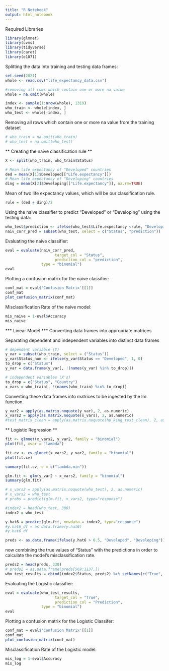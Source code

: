 ---
title: "R Notebook"
output: html_notebook
---
Required Libraries
```{r}
library(glmnet)
library(cvms)
library(tidyverse)
library(caret)
library(e1071)
```




Splitting the data into training and testing data frames:
```{r}
set.seed(2021)
whole <- read.csv("life_expectancy_data.csv")

#removing all rows which contain one or more na value
whole = na.omit(whole)

index <- sample(1:nrow(whole), 1319)
who_train <- whole[index, ]
who_test <- whole[-index, ]
```
Removing all rows which contain one or more na value from the training dataset
```{r}
# who_train = na.omit(who_train)
# who_test = na.omit(who_test)
```



** Creating the naive classification rule **
```{r}
X <- split(who_train, who_train$Status)
```

```{r}
# Mean life expectancy of "Developed" countries
ded = mean(X[1]$Developed[["Life.expectancy"]])
# Mean life expectancy of "Developing" countries
ding = mean(X[2]$Developing[["Life.expectancy"]], na.rm=TRUE)
```
Mean of two life expectancy values, which will be our classification rule.
```{r}
rule = (ded + ding)/2
```

Using the naive classifier to predict "Developed" or "Developing" using the testing data:
```{r}
who_test$prediction <- ifelse(who_test$Life.expectancy <rule, "Developing", "Developed")
naiv_corr_pred = subset(who_test, select = c("Status", "prediction"))
```
Evaluating the naive classifier:
```{r}
eval = evaluate(naiv_corr_pred,
                      target_col = "Status",
                      prediction_col = "prediction",
                type = "binomial")
eval
```
Plotting a confusion matrix for the naive classifier:
```{r}
conf_mat = eval$'Confusion Matrix'[[1]]
conf_mat
plot_confusion_matrix(conf_mat)
```
Misclassification Rate of the naive model:
```{r}
mis_naive = 1-eval$Accuracy
mis_naive
```




*** Linear Model ***
Converting data frames into appropriate matrices

Separating dependent and independent variables into distinct data frames
```{r}
# dependent variable (Y)
y_var = subset(who_train, select = ("Status"))
y_var$Status_num <- ifelse(y_var$Status == "Developed", 1, 0)
to_drop = c("Status")
y_var = data.frame(y_var[, !(names(y_var) %in% to_drop)])

# independent variables (X's)
to_drop = c("Status", "Country")
x_vars = who_train[, !(names(who_train) %in% to_drop)]
```

Converting these data frames into matrices to be ingested by the lm function.
```{r}
y_var2 = apply(as.matrix.noquote(y_var), 2, as.numeric)
x_vars2 = apply(as.matrix.noquote(x_vars), 2, as.numeric)
#test_matrix_clean = apply(as.matrix.noquote(hp_king_test_clean), 2, as.numeric)
```

** Logistic Regression **
```{r}
fit <- glmnet(x_vars2, y_var2, family = "binomial")
plot(fit, xvar = "lambda")
```

```{r}
fit.cv <- cv.glmnet(x_vars2, y_var2, family = "binomial")
plot(fit.cv)
```

```{r}
summary(fit.cv, s = c("lambda.min"))
```

```{r}
glm.fit <- glm(y_var2 ~ x_vars2, family = "binomial")
summary(glm.fit)
```


```{r}
# x_vars2 = apply(as.matrix.noquote(who_test), 2, as.numeric)
# x_vars2 = who_test
# probs = predict(glm.fit, x_vars2, type="response")
```


```{r}
#index2 = head(who_test, 300)
index2 = who_test
```

```{r}
y.hat6 = predict(glm.fit, newdata = index2, type="response")
#y.hat6_df = as.data.frame(y.hat6)
#y.hat6_df
```

```{r}
preds <- as.data.frame(ifelse(y.hat6 > 0.5, "Developed", "Developing")) %>% setNames(c("prediction"))
```


now combining the true values of "Status" with the predictions in order to calculate the model's misclassification rate.
```{r}
preds2 = head(preds, 330)
# preds2 = as.data.frame(preds[569:1137,])
who_test_results = cbind(index2$Status, preds2) %>% setNames(c("True", "Prediction"))
```



Evaluating the Logistic classifier:
```{r}
eval = evaluate(who_test_results,
                      target_col = "True",
                      prediction_col = "Prediction",
                type = "binomial")
eval
```
Plotting a confusion matrix for the Logistic Classifer:
```{r}
conf_mat = eval$'Confusion Matrix'[[1]]
conf_mat
plot_confusion_matrix(conf_mat)
```
Misclassification Rate of the Logistic model:
```{r}
mis_log = 1-eval$Accuracy
mis_log
```









